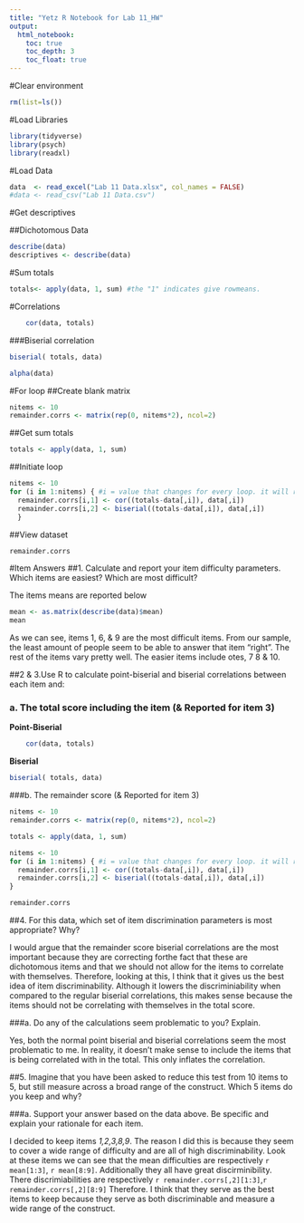 ```yaml
---
title: "Yetz R Notebook for Lab 11_HW"
output: 
  html_notebook:
    toc: true
    toc_depth: 3
    toc_float: true
---
```


#Clear environment
```r
rm(list=ls())
```


#Load Libraries
```r
library(tidyverse)
library(psych)
library(readxl)
```

#Load Data
```r

data  <- read_excel("Lab 11 Data.xlsx", col_names = FALSE)
#data <- read_csv("Lab 11 Data.csv")


```

#Get descriptives

##Dichotomous Data
```r
describe(data)
descriptives <- describe(data) 
```

#Sum totals
```r
totals<- apply(data, 1, sum) #the "1" indicates give rowmeans.

```

#Correlations
```r
	cor(data, totals)
```


###Biserial correlation
```r
biserial( totals, data)
```

```r
alpha(data)
```

#For loop
##Create blank matrix
```r
nitems <- 10
remainder.corrs <- matrix(rep(0, nitems*2), ncol=2)

```

##Get sum totals
```r
totals <- apply(data, 1, sum)
```

##Initiate loop
```r
nitems <- 10
for (i in 1:nitems) { #i = value that changes for every loop. it will repeat until 1- number in "nitems(1:6)"
  remainder.corrs[i,1] <- cor((totals-data[,i]), data[,i])
  remainder.corrs[i,2] <- biserial((totals-data[,i]), data[,i])
  }

```

##View dataset
```r
remainder.corrs
```

#Item Answers
##1. Calculate and report your item difficulty parameters. Which items are easiest? Which are most difficult?
  
  
The items means are reported below
```r
mean <- as.matrix(describe(data)$mean)
mean
```
  
  As we can see, items 1, 6, & 9 are the most difficult items. From our sample, the least amount of people seem to be able to answer that item "right". The rest of the items vary pretty well. The easier items include otes, 7 8 & 10. 
  
  
  
##2 & 3.Use R to calculate point-biserial and biserial correlations between each item and: 

### a.	The total score including the item (& Reported for item 3)

**Point-Biserial**
```r
	cor(data, totals)
```


**Biserial**

```r
biserial( totals, data)
```


###b.	The remainder score (& Reported for item 3)
```r
nitems <- 10
remainder.corrs <- matrix(rep(0, nitems*2), ncol=2)

```

```r
totals <- apply(data, 1, sum)
```

```r
nitems <- 10
for (i in 1:nitems) { #i = value that changes for every loop. it will repeat until 1- number in "nitems(1:6)"
  remainder.corrs[i,1] <- cor((totals-data[,i]), data[,i])
  remainder.corrs[i,2] <- biserial((totals-data[,i]), data[,i])
}

remainder.corrs

```


##4.	For this data, which set of item discrimination parameters is most appropriate? Why? 

I would argue that the remainder score biserial correlations are the most important because they are correcting forthe fact that these are dichotomous items and that we should not allow for the items to correlate with themselves. Therefore, looking at this, I think that it gives us the best idea of item discriminability. Although it lowers the discriminiability when compared to the regular biserial correlations, this makes sense because the items should not be correlating with themselves in the total score. 


###a.	Do any of the calculations seem problematic to you? Explain.

Yes, both the normal  point biserial and biserial correlations seem the most problematic to me. In reality, it doesn't make sense to include the items that is being correlated with in the total. This only inflates the correlation. 

##5. Imagine that you have been asked to reduce this test from 10 items to 5, but still measure across a broad range of the construct. Which 5 items do you keep and why?

###a.	Support your answer based on the data above. Be specific and explain your rationale for each item.



I decided to keep items *1,2,3,8,9*. The reason I did this is because they seem to cover a wide range of difficulty and are all of high discriminability. Look at these items we can see that the mean difficulties are respectively `r mean[1:3]`, `r mean[8:9] `. Additionally they all have great discirminibility. There discrimiabilities are respectively `r remainder.corrs[,2][1:3]`,`r remainder.corrs[,2][8:9]`   Therefore. I think that they serve as the best items to keep because they serve as both discriminable and measure a wide range of the construct.







